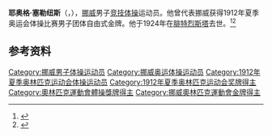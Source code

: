 {{NoteTA|G1=Sports}}
'''耶奥格·塞勒纽斯'''（{{lang-no|Georg Selenius}}，{{bd|1884年|10月18日|1924年|5月7日}}），[[挪威|挪威]]男子[[竞技体操|竞技体操]]运动员。他曾代表挪威获得1912年夏季奥运会体操比赛男子团体自由式金牌。他于1924年在[[腓特烈斯塔|腓特烈斯塔]]去世。<ref>{{Cite web|title=Georg SELENIUS|url=https://www.olympic.org/georg-selenius|accessdate=2021-03-30|work=International Olympic Committee|archive-date=2017-11-17|archive-url=https://web.archive.org/web/20171117001918/https://www.olympic.org/Georg-Selenius|dead-url=no}}</ref><ref>{{cite web|url=https://www.olympedia.org/athletes/30841|title=Georg Selenius|work=Olympedia|accessdate=2021-03-31|archive-date=2021-04-16|archive-url=https://web.archive.org/web/20210416161020/https://www.olympedia.org/athletes/30841|dead-url=no}}</ref>

== 参考资料 ==
{{reflist}}

{{Authority control}}
{{DEFAULTSORT:Selenius, Georg}}
[[Category:挪威男子体操运动员|Category:挪威男子体操运动员]]
[[Category:挪威奥运体操运动员|Category:挪威奥运体操运动员]]
[[Category:1912年夏季奥林匹克运动会体操运动员|Category:1912年夏季奥林匹克运动会体操运动员]]
[[Category:1912年夏季奥林匹克运动会奖牌得主|Category:1912年夏季奥林匹克运动会奖牌得主]]
[[Category:奧林匹克運動會體操獎牌得主|Category:奧林匹克運動會體操獎牌得主]]
[[Category:挪威奧林匹克運動會金牌得主|Category:挪威奧林匹克運動會金牌得主]]